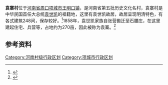 '''袁寨村'''位于[[河南省|河南省]][[周口|周口]][[项城市|项城市]][[王明口镇|王明口镇]]，是河南省第五批历史文化名村，袁寨村是中华民国首任大总统[[袁世凯|袁世凯]]的祖籍地，这里有袁世凯故居，故居呈现明清特色，有各式建筑248间，保存较好。<ref>{{cite web|url=http://www.zhld.com/zkrb/html/2012-02/13/content_198871.htm|title=河南省第五批历史文化名镇名村公布，项城袁寨村榜上有名|accessdate=2013-07-17|archive-date=2016-03-05|archive-url=https://web.archive.org/web/20160305082912/http://www.zhld.com/zkrb/html/2012-02/13/content_198871.htm|dead-url=no}}</ref>1858年，袁世凯家族自张营搬迁至石腰庄，在这里建起住宅、兵营等，占地约为270亩，因此被称为袁寨。<ref>{{cite web|url=http://news.sina.com.cn/c/sd/2009-11-02/105118957161_5.shtml|title=袁家后人在袁寨}}</ref>

== 参考资料 ==
{{reflist}}

[[Category:河南村级行政区划|Category:河南村级行政区划]]
[[Category:项城市行政区划|Category:项城市行政区划]]